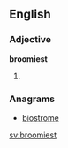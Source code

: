 ==English==

===Adjective===
'''broomiest'''

# {{context|rare|lang=en}} {{superlative of|broomy}}

===Anagrams===
* [[biostrome#English|biostrome]]

[[sv:broomiest]]